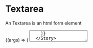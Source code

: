 
<Meta title="Form Components/Textarea" component={TextareaComponent} />

# Textarea

An Textarea is an html form element

<Canvas>
  <Story name="Example">
    {(args) => (
      <Textarea
        name="example"
        id="example"
        label="Label"
        type="text"
        value="Lorem ipsum"
        label="Lorem"
        onChange={action('value changed')}
        {...args}
      />
    )}
  </Story>
</Canvas>

## Properties

<ArgsTable story="Example" />
